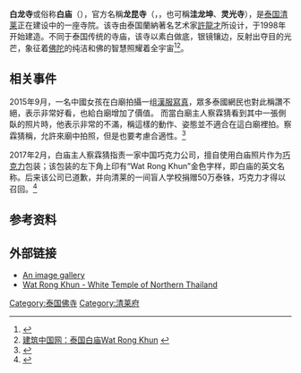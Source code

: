 {{Infobox Buddhist temple
| name             = 龙昆寺
| logo             =
| logosize         =
| img              = Wat Rong Khun1.jpg
| img_size         = 350px
| img_capt         = 龙昆寺剃禮堂 
| mountain         =
| denomination     = [[上座部佛教|上座部佛教]]
| venerated        =
| founded          = 1997年
| closed           =
| website          =
| founderpriest    =
| roshi            =
| abbot            =
| priest           =
| rinpoche         =
| reverend         =
| address          = [[清莱府|清莱省]]，{{le|清莱區|Mueang Chiang Rai District}}，把喔多拆鎮，龙昆村，57000
| country          = {{THA}}
| coordinates      =
| founder          =
| pushpin_map =
| pushpin_map_caption =
}}
{{佛教}}

'''白龙寺'''或俗称'''白庙'''（{{lang-en|White Temple}}），官方名稱'''龙昆寺'''（{{lang-th|วัดร่องขุ่น}}，{{lang-en|Wat Rong Khun}}，也可稱'''洼龙坤'''、'''灵光寺'''），是[[泰国|泰国]][[清莱|清莱]]正在建设中的一座寺院。该寺由泰国蘭納著名艺术家[[差樂拆·摳喜批帕|許龍才]]所设计，于1998年开始建造。不同于泰国传统的寺庙，该寺以素白做底，银镜镶边，反射出夺目的光芒，象征着[[佛陀|佛陀]]的纯洁和佛的智慧照耀着全宇宙<ref>{{Cite web |url=http://fo.ifeng.com/chaosheng/chaoshengwanxiang/detail_2010_11/17/3137143_0.shtml |title=凤凰网：泰国白龙寺：世界上12座最不可思议的寺庙 |access-date=2011-04-15 |archive-date=2019-09-03 |archive-url=https://web.archive.org/web/20190903084928/https://fo.ifeng.com/chaosheng/chaoshengwanxiang/detail_2010_11/17/3137143_0.shtml |dead-url=no }}</ref><ref>[http://arch.m6699.com/content-29648.htm 建筑中国网：泰国白庙Wat Rong Khun] {{Wayback|url=http://arch.m6699.com/content-29648.htm |date=20111115120947 }}</ref>。

==相关事件==
2015年9月，一名中國女孩在白廟拍攝一组[[漢服|漢服]][[寫真|寫真]]，眾多泰國網民也對此稱讚不絕，表示非常好看，也給白廟增加了價值。
而當白廟主人察霖猜看到其中一張側臥的照片時，他表示非常的不滿，稱這樣的動作、姿態並不適合在這白廟裡拍。察霖猜稱，允許來廟中拍照，但是也要考慮合適性。<ref>{{Cite web |url=http://news.qq.com/a/20150916/010979.htm |title=中国女孩白庙汉服写真红遍泰国 侧卧照引庙主不满 |access-date=2015-09-16 |archive-date=2019-09-03 |archive-url=https://web.archive.org/web/20190903213305/https://news.qq.com/a/20150916/010979.htm |dead-url=no }}</ref>

2017年2月，白庙主人察霖猜指责一家中国巧克力公司，擅自使用白庙照片作为[[巧克力|巧克力]]包装；该包装的左下角上印有“Wat Rong Khun”金色字样，即白庙的英文名称。后来该公司已道歉，并向清莱的一间盲人学校捐赠50万泰铢，巧克力才得以召回。<ref>{{Cite web |url=http://travel.sohu.com/20170227/n481802685.shtml |title=用白庙赚钱等我死后50年！泰国寺主批中国商品侵权 |access-date=2017-03-02 |archive-date=2017-03-03 |archive-url=https://web.archive.org/web/20170303122840/http://travel.sohu.com/20170227/n481802685.shtml |dead-url=no }}</ref>

==参考资料==
{{Reflist}}

== 外部链接 ==
{{commonscat|Wat Rong Khun, Chiang Rai}}
*[http://www.pbase.com/boon3887/wat_rong_khun An image gallery] {{Wayback|url=http://www.pbase.com/boon3887/wat_rong_khun |date=20171231035744 }}
*[https://web.archive.org/web/20140112021949/http://www.thailand-travelonline.com/thailand-destinations/northern-thailand-information/wat-rong-khun-white-temple-of-northern-thailand/1182/ Wat Rong Khun - White Temple of Northern Thailand]

{{coord|19|49.480|N|99|45.800|E|type:landmark_region:TH|display=title}}

[[Category:泰国佛寺|Category:泰国佛寺]]
[[Category:清莱府|Category:清莱府]]